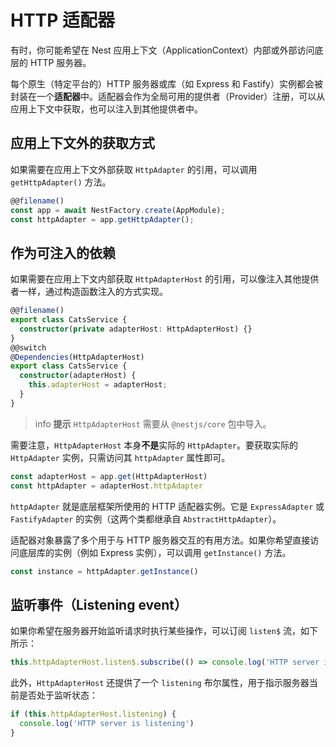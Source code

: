# HTTP 适配器

有时，你可能希望在 Nest 应用上下文（ApplicationContext）内部或外部访问底层的 HTTP 服务器。

每个原生（特定平台的）HTTP 服务器或库（如 Express 和 Fastify）实例都会被封装在一个**适配器**中。适配器会作为全局可用的提供者（Provider）注册，可以从应用上下文中获取，也可以注入到其他提供者中。

## 应用上下文外的获取方式

如果需要在应用上下文外部获取 `HttpAdapter` 的引用，可以调用 `getHttpAdapter()` 方法。

```ts
@@filename()
const app = await NestFactory.create(AppModule);
const httpAdapter = app.getHttpAdapter();
```

## 作为可注入的依赖

如果需要在应用上下文内部获取 `HttpAdapterHost` 的引用，可以像注入其他提供者一样，通过构造函数注入的方式实现。

```ts
@@filename()
export class CatsService {
  constructor(private adapterHost: HttpAdapterHost) {}
}
@@switch
@Dependencies(HttpAdapterHost)
export class CatsService {
  constructor(adapterHost) {
    this.adapterHost = adapterHost;
  }
}
```

> info **提示** `HttpAdapterHost` 需要从 `@nestjs/core` 包中导入。

需要注意，`HttpAdapterHost` 本身**不是**实际的 `HttpAdapter`。要获取实际的 `HttpAdapter` 实例，只需访问其 `httpAdapter` 属性即可。

```ts
const adapterHost = app.get(HttpAdapterHost)
const httpAdapter = adapterHost.httpAdapter
```

`httpAdapter` 就是底层框架所使用的 HTTP 适配器实例。它是 `ExpressAdapter` 或 `FastifyAdapter` 的实例（这两个类都继承自 `AbstractHttpAdapter`）。

适配器对象暴露了多个用于与 HTTP 服务器交互的有用方法。如果你希望直接访问底层库的实例（例如 Express 实例），可以调用 `getInstance()` 方法。

```ts
const instance = httpAdapter.getInstance()
```

## 监听事件（Listening event）

如果你希望在服务器开始监听请求时执行某些操作，可以订阅 `listen$` 流，如下所示：

```ts
this.httpAdapterHost.listen$.subscribe(() => console.log('HTTP server is listening'))
```

此外，`HttpAdapterHost` 还提供了一个 `listening` 布尔属性，用于指示服务器当前是否处于监听状态：

```ts
if (this.httpAdapterHost.listening) {
  console.log('HTTP server is listening')
}
```
